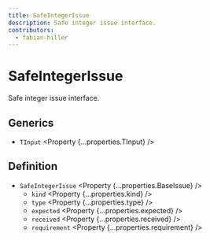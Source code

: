 ```yaml
---
title: SafeIntegerIssue
description: Safe integer issue interface.
contributors:
  - fabian-hiller
---
```



# SafeIntegerIssue

Safe integer issue interface.

## Generics

- `TInput` <Property {...properties.TInput} />

## Definition

- `SafeIntegerIssue` <Property {...properties.BaseIssue} />
  - `kind` <Property {...properties.kind} />
  - `type` <Property {...properties.type} />
  - `expected` <Property {...properties.expected} />
  - `received` <Property {...properties.received} />
  - `requirement` <Property {...properties.requirement} />

